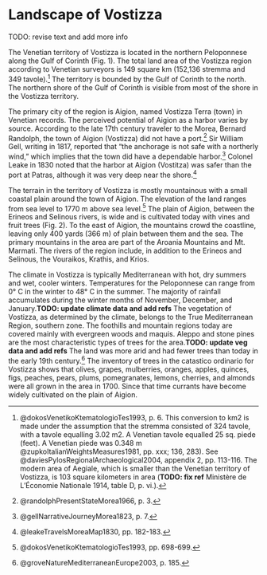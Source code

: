 # Landscape of Vostizza {#landscape}

TODO: revise text and add more info

<!-- Unedited M.A. text -->
The Venetian territory of Vostizza is located in the northern Peloponnese along the Gulf of Corinth (Fig. 1). The total land area of the Vostizza region according to Venetian surveyors is 149 square km (152,136 stremma and 349 tavole).^[@dokosVenetikoKtematologioTes1993, p. 6. This conversion to km2 is made under the assumption that the stremma consisted of 324 tavole, with a tavole equalling 3.02 m2. A Venetian tavole equalled 25 sq. piede (feet). A Venetian piede was 0.348 m @zupkoItalianWeightsMeasures1981, pp. xxx; 136, 283). See @daviesPylosRegionalArchaeological2004, appendix 2, pp. 113-116. The modern area of Aegiale, which is smaller than the Venetian territory of Vostizza, is 103 square kilometers in area (**TODO: fix ref** Ministère de L’Économie Nationale 1914, table D, p. vi.).] The territory is bounded by the Gulf of Corinth to the north. The northern shore of the Gulf of Corinth is visible from most of the shore in the Vostizza territory.  

The primary city of the region is Aigion, named Vostizza Terra (town) in Venetian records. The perceived potential of Aigion as a harbor varies by source. According to the late 17th century traveler to the Morea, Bernard Randolph, the town of Aigion (Vostizza) did not have a port.^[@randolphPresentStateMorea1966, p. 3.] Sir William Gell, writing in 1817, reported that “the anchorage is not safe with a northerly wind,” which implies that the town did have a dependable harbor.^[@gellNarrativeJourneyMorea1823, p. 7.] Colonel Leake in 1830 noted that the harbor at Aigion (Vostitza) was safer than the port at Patras, although it was very deep near the shore.^[@leakeTravelsMoreaMap1830, pp. 182-183.]

The terrain in the territory of Vostizza is mostly mountainous with a small coastal plain around the town of Aigion. The elevation of the land ranges from sea level to 1770 m above sea level.^[@dokosVenetikoKtematologioTes1993, pp. 698-699.] The plain of Aigion, between the Erineos and Selinous rivers, is wide and is cultivated today with vines and fruit trees (Fig. 2). To the east of Aigion, the mountains crowd the coastline, leaving only 400 yards (366 m) of plain between them and the sea. The primary mountains in the area are part of the Aroania Mountains and Mt. Marmati. The rivers of the region include, in addition to the Erineos and Selinous, the Vouraikos, Krathis, and Krios.

The climate in Vostizza is typically Mediterranean with hot, dry summers and wet, cooler winters. Temperatures for the Peloponnese can range from 0° C in the winter to 48° C in the summer. The majority of rainfall accumulates during the winter months of November, December, and January.**TODO: update climate data and add refs** The vegetation of Vostizza, as determined by the climate, belongs to the True Mediterranean Region, southern zone. The foothills and mountain regions today are covered mainly with evergreen woods and maquis. Aleppo and stone pines are the most characteristic types of trees for the area.**TODO: update veg data and add refs** The land was more arid and had fewer trees than today in the early 19th century.^[@groveNatureMediterraneanEurope2003, p. 185.] The inventory of trees in the catastico ordinario for Vostizza shows that olives, grapes, mulberries, oranges, apples, quinces, figs, peaches, pears, plums, pomegranates, lemons, cherries, and almonds were all grown in the area in 1700. Since that time currants have become widely cultivated on the plain of Aigion.
